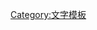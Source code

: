 {{Navbox
|navbar = plain
|name  = 四大自源文字
|title = [[自源文字|<span style="color:white;">四大自源文字]]
|titlestyle = background:#D6C560; color:White;
|bodyclass = hlist

|list1 =
* [[File:Egyptian_funerary_stela.jpg|40px|alt=圣书体|link=圣书体|圣书体]] [[圣书体|圣书字]]
* [[File:Cuneiform script2.jpg|38px|alt=楔形文字|link=楔形文字|楔形文字]] [[楔形文字]]
* [[File:Shang_dynasty_inscribed_tortoise_plastron.jpg|40px|alt=甲骨文|link=甲骨文]] [[甲骨文]]
* [[File:Palenque_glyphs-edit1.jpg|60px|alt=玛雅文字|link=瑪雅象形文字|玛雅文字]] [[瑪雅象形文字|玛雅文字]]
}}<noinclude>

[[Category:文字模板]]
</noinclude>